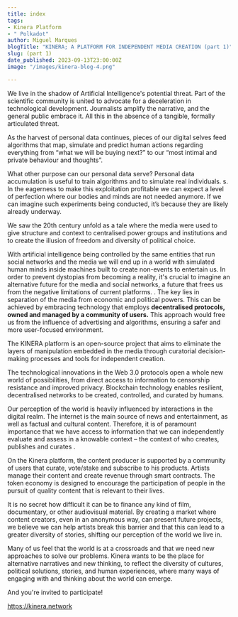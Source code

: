 ```yaml
---
title: index
tags:
- Kinera Platform
- " Polkadot"
author: Miguel Marques
blogTitle: "KINERA; A PLATFORM FOR INDEPENDENT MEDIA CREATION (part 1)"
slug: (part 1)
date_published: 2023-09-13T23:00:00Z
image: "/images/kinera-blog-4.png"

---
```

We live in the shadow of Artificial Intelligence's potential threat. Part of the scientific community is united to advocate for a deceleration in technological development. Journalists amplify the narrative, and the general public embrace it. All this in the absence of a tangible, formally articulated threat.

As the harvest of  personal data continues, pieces of our digital selves feed algorithms that map, simulate and predict human actions regarding everything  from “what we will be buying next?” to our “most intimal and private behaviour and thoughts”.

What other purpose can our personal data serve? Personal data accumulation is useful to train algorithms and to simulate real individuals. s. In the eagerness to make this exploitation profitable we can expect a level of perfection where our bodies and minds are not needed anymore. If we can imagine such experiments being conducted, it’s because they are likely already underway.  

We saw  the 20th century unfold as a tale where the media were used to give structure and context to centralised power groups and institutions and to create the illusion of freedom and diversity of political choice.

With artificial intelligence being controlled by the same entities that run social networks and the media we will end up in a world with simulated human minds inside machines built to create non-events to entertain us. In order to prevent dystopias from becoming a reality, it's crucial to imagine an alternative future  for the media and social networks, a future that frees us from the negative limitations of current platforms. . The key lies in separation of the media from economic and political powers. This can be achieved by embracing technology that employs **decentralised protocols,  owned and managed by a community of users.** This approach would free us from the influence of advertising and algorithms, ensuring a safer and more user-focused environment.

The KINERA platform is an open-source project that aims to eliminate the layers of manipulation embedded in the media through curatorial decision-making processes and tools for independent creation.  

The technological innovations in the Web 3.0 protocols open a whole new world of possibilities, from direct access to information to censorship resistance and improved privacy. Blockchain technology enables resilient, decentralised networks to be created, controlled, and curated by humans.

Our perception of the world  is heavily influenced by interactions in the digital realm. The internet is the main source of news and entertainment, as well as factual and cultural content. Therefore, it is of paramount importance that we have access to information that we can independently evaluate and assess in a knowable context – the context of who creates, publishes and curates . 

On the Kinera platform, the content producer is supported by a community of users that curate, vote/stake and subscribe to his products. Artists manage their content and create revenue through smart contracts. The token economy is designed to encourage the participation of people  in the pursuit of quality content that is relevant to their lives.

It is no secret how difficult it can be to finance any kind of film, documentary, or other audiovisual material. By creating a market where content creators, even in an anonymous way, can present future projects, we believe we can help artists break this barrier and that this can lead to a greater diversity of stories, shifting our perception of the world we live in.

Many of us feel that the world is at a crossroads and that we need new approaches to solve our problems. Kinera wants to be the place for alternative narratives and new  thinking, to reflect  the diversity of cultures, political solutions, stories, and human experiences, where many ways of engaging with and thinking about the world can emerge.

And you're invited to participate!

https://kinera.network 